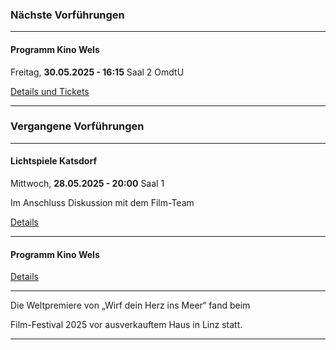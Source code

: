 ### Nächste Vorführungen

***

#### Programm Kino Wels

Freitag, **30.05.2025 - 16:15** Saal 2 OmdtU

[Details und Tickets](https://programmkinowels.at/film-detail/wirf-dein-herz-ins-meer)

***

### Vergangene Vorführungen

***

#### Lichtspiele Katsdorf

Mittwoch, **28.05.2025 - 20:00** Saal 1

Im Anschluss Diskussion mit dem Film-Team

[Details](https://www.kino-katsdorf.at/ourmovies/wirf-dein-herz-ins-meer/)

***

#### Programm Kino Wels

[Details](https://programmkinowels.at/film-detail/wirf-dein-herz-ins-meer)

<WelsImages />

***

Die Weltpremiere von „Wirf dein Herz ins Meer“ fand beim

<CrossingEuropeLink />

Film-Festival 2025 vor ausverkauftem Haus in Linz statt.

<CrossingEuropeImage />

***
